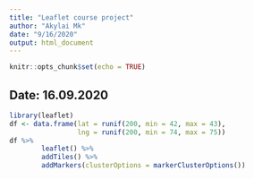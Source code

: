 ```yaml
---
title: "Leaflet course project"
author: "Akylai Mk"
date: "9/16/2020"
output: html_document
---
```


```r
knitr::opts_chunk$set(echo = TRUE)
```

## Date: 16.09.2020

```r
library(leaflet)
df <- data.frame(lat = runif(200, min = 42, max = 43), 
                 lng = runif(200, min = 74, max = 75))
df %>% 
        leaflet() %>%
        addTiles() %>%
        addMarkers(clusterOptions = markerClusterOptions())
```



